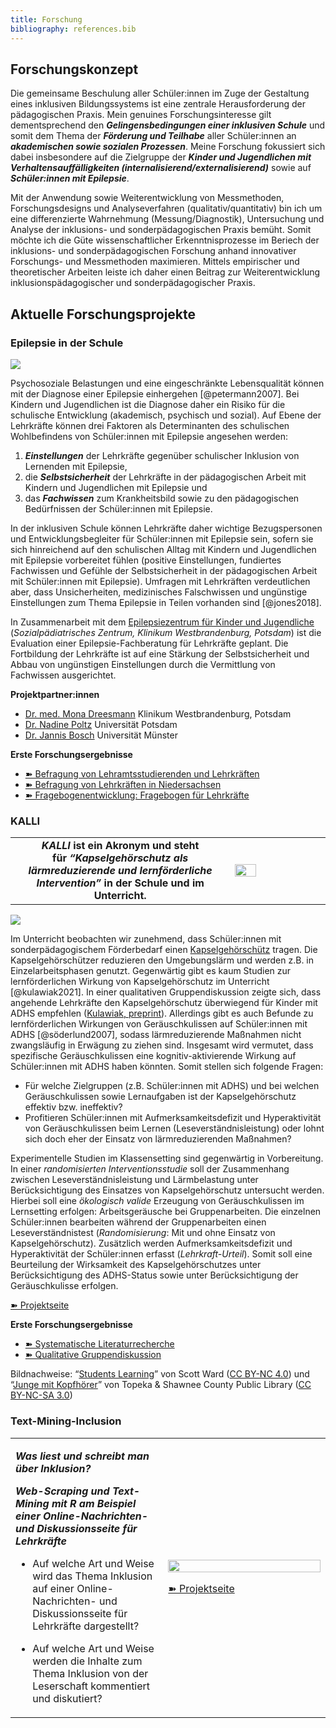 ```yaml
---
title: Forschung
bibliography: references.bib
---
```


## Forschungskonzept

Die gemeinsame Beschulung aller Schüler:innen im Zuge der Gestaltung eines inklusiven Bildungssystems ist eine zentrale Herausforderung der pädagogischen Praxis. Mein genuines Forschungsinteresse gilt dementsprechend den ***Gelingensbedingungen einer inklusiven Schule*** und somit dem Thema der ***Förderung und Teilhabe*** aller Schüler:innen an ***akademischen sowie sozialen Prozessen***. Meine Forschung fokussiert sich dabei insbesondere auf die Zielgruppe der ***Kinder und Jugendlichen mit Verhaltensauffälligkeiten (internalisierend/externalisierend)*** sowie auf ***Schüler:innen mit Epilepsie***.

Mit der Anwendung sowie Weiterentwicklung von Messmethoden, Forschungsdesigns und Analyseverfahren (qualitativ/quantitativ) bin ich um eine differenzierte Wahrnehmung (Messung/Diagnostik), Untersuchung und Analyse der inklusions- und sonderpädagogischen Praxis bemüht. Somit möchte ich die Güte wissenschaftlicher Erkenntnisprozesse im Beriech der inklusions- und sonderpädagogischen Forschung anhand innovativer Forschungs- und Messmethoden maximieren. Mittels empirischer und theoretischer Arbeiten leiste ich daher einen Beitrag zur Weiterentwicklung inklusionspädagogischer und sonderpädagogischer Praxis.

## Aktuelle Forschungsprojekte

::: panel-tabset
### **Epilepsie in der Schule**

[![](images/epiposter.png){fig-align="left"}](https://pawelkulawiak.github.io/site/images/epiposter.png)

Psychosoziale Belastungen und eine eingeschränkte Lebensqualität können mit der Diagnose einer Epilepsie einhergehen [@petermann2007]. Bei Kindern und Jugendlichen ist die Diagnose daher ein Risiko für die schulische Entwicklung (akademisch, psychisch und sozial). Auf Ebene der Lehrkräfte können drei Faktoren als Determinanten des schulischen Wohlbefindens von Schüler:innen mit Epilepsie angesehen werden:

1.  ***Einstellungen*** der Lehrkräfte gegenüber schulischer Inklusion von Lernenden mit Epilepsie,
2.  die ***Selbstsicherheit*** der Lehrkräfte in der pädagogischen Arbeit mit Kindern und Jugendlichen mit Epilepsie und
3.  das ***Fachwissen*** zum Krankheitsbild sowie zu den pädagogischen Bedürfnissen der Schüler:innen mit Epilepsie.

In der inklusiven Schule können Lehrkräfte daher wichtige Bezugspersonen und Entwicklungsbegleiter für Schüler:innen mit Epilepsie sein, sofern sie sich hinreichend auf den schulischen Alltag mit Kindern und Jugendlichen mit Epilepsie vorbereitet fühlen (positive Einstellungen, fundiertes Fachwissen und Gefühle der Selbstsicherheit in der pädagogischen Arbeit mit Schüler:innen mit Epilepsie). Umfragen mit Lehrkräften verdeutlichen aber, dass Unsicherheiten, medizinisches Falschwissen und ungünstige Einstellungen zum Thema Epilepsie in Teilen vorhanden sind [@jones2018].

In Zusammenarbeit mit dem [Epilepsiezentrum für Kinder und Jugendliche](https://www.klinikumwb.de/neuro-und-sozialpaediatrie-potsdam/epilepsiezentrum) (*Sozialpädiatrisches Zentrum, Klinikum Westbrandenburg, Potsdam*) ist die Evaluation einer Epilepsie-Fachberatung für Lehrkräfte geplant. Die Fortbildung der Lehrkräfte ist auf eine Stärkung der Selbstsicherheit und Abbau von ungünstigen Einstellungen durch die Vermittlung von Fachwissen ausgerichtet.

**Projektpartner:innen**

-   [Dr. med. Mona Dreesmann](https://www.evb-gesundheit.de/dr-med-mona-dreesmann) Klinikum Westbrandenburg, Potsdam
-   [Dr. Nadine Poltz](https://www.uni-potsdam.de/de/inklusion/lernen/nadine-poltz) Universität Potsdam
-   [Dr. Jannis Bosch](https://www.uni-muenster.de/EW/personen/boschjannis.shtml) Universität Münster

**Erste Forschungsergebnisse**

-   [➽ Befragung von Lehramtsstudierenden und Lehrkräften](https://pawelkulawiak.github.io/epi/)
-   [➽ Befragung von Lehrkräften in Niedersachsen](https://kulawiak.shinyapps.io/episurvey/)
-   [➽ Fragebogenentwicklung: Fragebogen für Lehrkräfte](https://pawelkulawiak.github.io/epifragebogen/)

### **KALLI**

+:----------------------------------------------------------------------------------------------------------------------------------------------------------:+:------------------------------------------------------------------+
| ***KALLI*** **ist ein Akronym und steht für *"Kapselgehörschutz als lärmreduzierende und lernförderliche Intervention"* in der Schule und im Unterricht.** | ![](https://pawelkulawiak.github.io/kalli/KALLI.png){width="50%"} |
+------------------------------------------------------------------------------------------------------------------------------------------------------------+-------------------------------------------------------------------+

[![](images/kalli_poster.png){fig-align="left"}](https://pawelkulawiak.github.io/site/images/kalli_poster.png)

Im Unterricht beobachten wir zunehmend, dass Schüler:innen mit sonderpädagogischem Förderbedarf einen [Kapselgehörschütz](https://www.deutschlandfunk.de/laermschutz-krachstopper-im-klassenzimmer-100.html) tragen. Die Kapselgehörschützer reduzieren den Umgebungslärm und werden z.B. in Einzelarbeitsphasen genutzt. Gegenwärtig gibt es kaum Studien zur lernförderlichen Wirkung von Kapselgehörschutz im Unterricht [@kulawiak2021]. In einer qualitativen Gruppendiskussion zeigte sich, dass angehende Lehrkräfte den Kapselgehörschutz überwiegend für Kinder mit ADHS empfehlen ([Kulawiak, preprint](https://www.researchgate.net/publication/357351708)). Allerdings gibt es auch Befunde zu lernförderlichen Wirkungen von Geräuschkulissen auf Schüler:innen mit ADHS [@söderlund2007], sodass lärmreduzierende Maßnahmen nicht zwangsläufig in Erwägung zu ziehen sind. Insgesamt wird vermutet, dass spezifische Geräuschkulissen eine kognitiv-aktivierende Wirkung auf Schüler:innen mit ADHS haben könnten. Somit stellen sich folgende Fragen:

-   Für welche Zielgruppen (z.B. Schüler:innen mit ADHS) und bei welchen Geräuschkulissen sowie Lernaufgaben ist der Kapselgehörschutz effektiv bzw. ineffektiv?
-   Profitieren Schüler:innen mit Aufmerksamkeitsdefizit und Hyperaktivität von Geräuschkulissen beim Lernen (Leseverständnisleistung) oder lohnt sich doch eher der Einsatz von lärmreduzierenden Maßnahmen?

Experimentelle Studien im Klassensetting sind gegenwärtig in Vorbereitung. In einer *randomisierten Interventionsstudie* soll der Zusammenhang zwischen Leseverständnisleistung und Lärmbelastung unter Berücksichtigung des Einsatzes von Kapselgehörschutz untersucht werden. Hierbei soll eine *ökologisch valide* Erzeugung von Geräuschkulissen im Lernsetting erfolgen: Arbeitsgeräusche bei Gruppenarbeiten. Die einzelnen Schüler:innen bearbeiten während der Gruppenarbeiten einen Leseverständnistest (*Randomisierung*: Mit und ohne Einsatz von Kapselgehörschutz). Zusätzlich werden Aufmerksamkeitsdefizit und Hyperaktivität der Schüler:innen erfasst (*Lehrkraft-Urteil*). Somit soll eine Beurteilung der Wirksamkeit des Kapselgehörschutzes unter Berücksichtigung des ADHS-Status sowie unter Berücksichtigung der Geräuschkulisse erfolgen.

[➽ Projektseite](https://pawelkulawiak.github.io/kalli/)

**Erste Forschungsergebnisse**

-   [➽ Systematische Literaturrecherche](https://doi.org/10.1080/2331186X.2021.1957530)
-   [➽ Qualitative Gruppendiskussion](https://www.researchgate.net/publication/357351708)

Bildnachweise: "[Students Learning](https://freepngimg.com/png/32793-students-learning-transparent-background)" von Scott Ward ([CC BY-NC 4.0](https://creativecommons.org/licenses/by-nc/4.0/)) und "[Junge mit Kopfhörer](https://tscpl.org/parents/add-a-soundtrack-to-play-learning)" von Topeka & Shawnee County Public Library ([CC BY-NC-SA 3.0](https://creativecommons.org/licenses/by-nc-sa/3.0/))

### **Text-Mining-Inclusion**

+--------------------------------------------------------------------------------------------------------------------------------------+-----------------------------------------------------------------------------------------------------------------------------------------------+
| ***Was liest und schreibt man über Inklusion?***                                                                                     | [![](https://pawelkulawiak.github.io/textmininginclusion/images/owl.png){width="100%"}](https://pawelkulawiak.github.io/textmininginclusion/) |
|                                                                                                                                      |                                                                                                                                               |
| ***Web-Scraping und Text-Mining mit R am Beispiel einer Online-Nachrichten- und Diskussionsseite für Lehrkräfte***                   | [➽ Projektseite](https://pawelkulawiak.github.io/textmininginclusion/)                                                                        |
|                                                                                                                                      |                                                                                                                                               |
| -   Auf welche Art und Weise wird das Thema Inklusion auf einer Online-Nachrichten- und Diskussionsseite für Lehrkräfte dargestellt? |                                                                                                                                               |
|                                                                                                                                      |                                                                                                                                               |
| -   Auf welche Art und Weise werden die Inhalte zum Thema Inklusion von der Leserschaft kommentiert und diskutiert?                  |                                                                                                                                               |
+--------------------------------------------------------------------------------------------------------------------------------------+-----------------------------------------------------------------------------------------------------------------------------------------------+
:::

